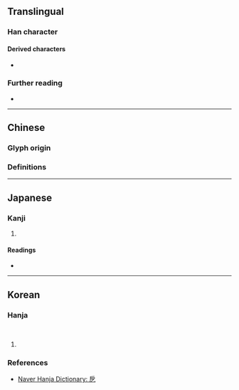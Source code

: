 {{character info}}
==Translingual==

===Han character===
{{Han char|rn=63|rad=戶|as=01|sn=5|four=|canj=HSN,ISN|ids=⿸户乙(GH),⿸戶乙(TJK)}}

====Derived characters====
* {{l|mul|[[呝]], [[𡶃]], [[㧖]], [[𤝤]], [[阸]], [[𣐖]], [[砨]], [[𧉵]], [[豟]], [[軶]], [[𨸷]], [[𩚬]], [[𢼚]], [[𣢛]], [[𧠞]]}}

===Further reading===
* {{Han ref|kx=0415.010|dkj=11697|dj=0759.040|hdz=32257.030|uh=6239|ud=25145}}

----

==Chinese==

===Glyph origin===
{{Han etym}}

===Definitions===
{{zh-see|厄|v}}

----

==Japanese==

===Kanji===
{{ja-kanji|grade=|rs=戶01}}

# {{rfdef|ja|sort=戶01}}

====Readings====
* {{ja-readings|on=あく,せく|kun=せまい}}

----

==Korean==

===Hanja===
{{ko-hanja|좁다|좁을|액}}<br>
{{ko-hanja|재앙|액}}

# {{rfdef|ko|sort=戶01}}

===References===
* [https://hanja.dict.naver.com/hanja?q=戹 Naver Hanja Dictionary: 戹]